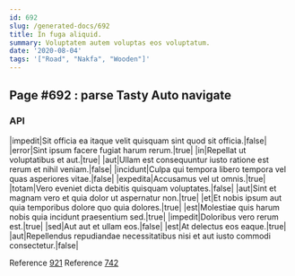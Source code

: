 ```yaml
---
id: 692
slug: /generated-docs/692
title: In fuga aliquid.
summary: Voluptatem autem voluptas eos voluptatum.
date: '2020-08-04'
tags: '["Road", "Nakfa", "Wooden"]'
---
```



## Page #692 : parse Tasty Auto navigate
### API

|impedit|Sit officia ea itaque velit quisquam sint quod sit officia.|false|
|error|Sint ipsum facere fugiat harum rerum.|true|
|in|Repellat ut voluptatibus et aut.|true|
|aut|Ullam est consequuntur iusto ratione est rerum et nihil veniam.|false|
|incidunt|Culpa qui tempora libero tempora vel quas asperiores vitae.|false|
|expedita|Accusamus vel ut omnis.|true|
|totam|Vero eveniet dicta debitis quisquam voluptates.|false|
|aut|Sint et magnam vero et quia dolor ut aspernatur non.|true|
|et|Et nobis ipsum aut quia temporibus dolore quo quia dolores.|true|
|est|Molestiae quis harum nobis quia incidunt praesentium sed.|true|
|impedit|Doloribus vero rerum est.|true|
|sed|Aut aut et ullam eos.|false|
|est|At delectus eos eaque.|true|
|aut|Repellendus repudiandae necessitatibus nisi et aut iusto commodi consectetur.|false|

Reference [921](/generated-docs/921)
Reference [742](/generated-docs/742)





